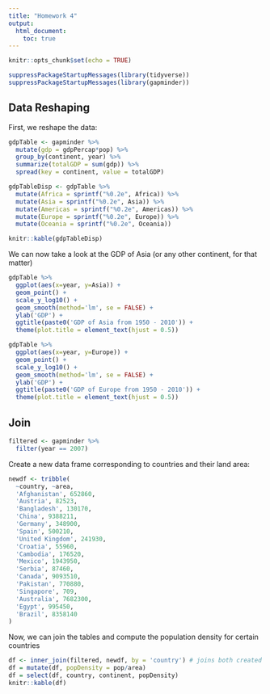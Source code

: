 ```yaml
---
title: "Homework 4"
output:
  html_document:
    toc: true
---
```


```r
knitr::opts_chunk$set(echo = TRUE)
```

```r
suppressPackageStartupMessages(library(tidyverse))
suppressPackageStartupMessages(library(gapminder))
```

## Data Reshaping

First, we reshape the data: 
```r
gdpTable <- gapminder %>% 
  mutate(gdp = gdpPercap*pop) %>% 
  group_by(continent, year) %>%
  summarize(totalGDP = sum(gdp)) %>% 
  spread(key = continent, value = totalGDP)

gdpTableDisp <- gdpTable %>% 
  mutate(Africa = sprintf("%0.2e", Africa)) %>% 
  mutate(Asia = sprintf("%0.2e", Asia)) %>% 
  mutate(Americas = sprintf("%0.2e", Americas)) %>% 
  mutate(Europe = sprintf("%0.2e", Europe)) %>% 
  mutate(Oceania = sprintf("%0.2e", Oceania))

knitr::kable(gdpTableDisp)
```
We can now take a look at the GDP of Asia (or any other continent, for that matter)
```r
gdpTable %>% 
  ggplot(aes(x=year, y=Asia)) + 
  geom_point() + 
  scale_y_log10() + 
  geom_smooth(method='lm', se = FALSE) + 
  ylab('GDP') + 
  ggtitle(paste0('GDP of Asia from 1950 - 2010')) +
  theme(plot.title = element_text(hjust = 0.5))
```

```r
gdpTable %>% 
  ggplot(aes(x=year, y=Europe)) + 
  geom_point() + 
  scale_y_log10() + 
  geom_smooth(method='lm', se = FALSE) + 
  ylab('GDP') + 
  ggtitle(paste0('GDP of Europe from 1950 - 2010')) +
  theme(plot.title = element_text(hjust = 0.5))
```

## Join 
```r
filtered <- gapminder %>% 
  filter(year == 2007)
```

Create a new data frame corresponding to countries and their land area:
```r
newdf <- tribble(
  ~country, ~area, 
  'Afghanistan', 652860, 
  'Austria', 82523, 
  'Bangladesh', 130170,
  'China', 9388211, 
  'Germany', 348900,
  'Spain', 500210,
  'United Kingdom', 241930, 
  'Croatia', 55960,
  'Cambodia', 176520,
  'Mexico', 1943950, 
  'Serbia', 87460, 
  'Canada', 9093510,
  'Pakistan', 770880,
  'Singapore', 709, 
  'Australia', 7682300,
  'Egypt', 995450,
  'Brazil', 8358140
)
```

Now, we can join the tables and compute the population density for certain countries
```r
df <- inner_join(filtered, newdf, by = 'country') # joins both created tables by country
df = mutate(df, popDensity = pop/area)
df = select(df, country, continent, popDensity)
knitr::kable(df)
```
